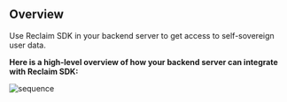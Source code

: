 
## Overview

Use Reclaim SDK in your backend server to get access to self-sovereign user data.

**Here is a high-level overview of how your backend server can integrate with Reclaim SDK:**

![sequence](/assets/Reclaim_SDK_integration_updated_group.svg)

